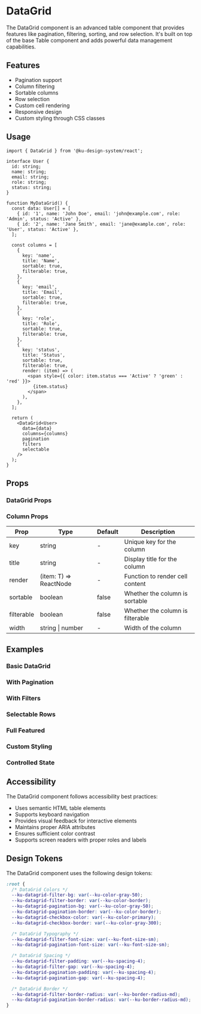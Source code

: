 
<Meta of={DataGridStories} />

# DataGrid

The DataGrid component is an advanced table component that provides features like pagination, filtering, sorting, and row selection. It's built on top of the base Table component and adds powerful data management capabilities.

## Features

- Pagination support
- Column filtering
- Sortable columns
- Row selection
- Custom cell rendering
- Responsive design
- Custom styling through CSS classes

## Usage

```tsx
import { DataGrid } from '@ku-design-system/react';

interface User {
  id: string;
  name: string;
  email: string;
  role: string;
  status: string;
}

function MyDataGrid() {
  const data: User[] = [
    { id: '1', name: 'John Doe', email: 'john@example.com', role: 'Admin', status: 'Active' },
    { id: '2', name: 'Jane Smith', email: 'jane@example.com', role: 'User', status: 'Active' },
  ];

  const columns = [
    {
      key: 'name',
      title: 'Name',
      sortable: true,
      filterable: true,
    },
    {
      key: 'email',
      title: 'Email',
      sortable: true,
      filterable: true,
    },
    {
      key: 'role',
      title: 'Role',
      sortable: true,
      filterable: true,
    },
    {
      key: 'status',
      title: 'Status',
      sortable: true,
      filterable: true,
      render: (item) => (
        <span style={{ color: item.status === 'Active' ? 'green' : 'red' }}>
          {item.status}
        </span>
      ),
    },
  ];

  return (
    <DataGrid<User>
      data={data}
      columns={columns}
      pagination
      filters
      selectable
    />
  );
}
```

## Props

### DataGrid Props

<Controls />

### Column Props

| Prop | Type | Default | Description |
|------|------|---------|-------------|
| key | string | - | Unique key for the column |
| title | string | - | Display title for the column |
| render | (item: T) => ReactNode | - | Function to render cell content |
| sortable | boolean | false | Whether the column is sortable |
| filterable | boolean | false | Whether the column is filterable |
| width | string \| number | - | Width of the column |

## Examples

### Basic DataGrid

<Canvas>
  <Story of={DataGridStories.Basic} />
</Canvas>

### With Pagination

<Canvas>
  <Story of={DataGridStories.WithPagination} />
</Canvas>

### With Filters

<Canvas>
  <Story of={DataGridStories.WithFilters} />
</Canvas>

### Selectable Rows

<Canvas>
  <Story of={DataGridStories.Selectable} />
</Canvas>

### Full Featured

<Canvas>
  <Story of={DataGridStories.FullFeatured} />
</Canvas>

### Custom Styling

<Canvas>
  <Story of={DataGridStories.CustomStyling} />
</Canvas>

### Controlled State

<Canvas>
  <Story of={DataGridStories.Controlled} />
</Canvas>

## Accessibility

The DataGrid component follows accessibility best practices:

- Uses semantic HTML table elements
- Supports keyboard navigation
- Provides visual feedback for interactive elements
- Maintains proper ARIA attributes
- Ensures sufficient color contrast
- Supports screen readers with proper roles and labels

## Design Tokens

The DataGrid component uses the following design tokens:

```css
:root {
  /* DataGrid Colors */
  --ku-datagrid-filter-bg: var(--ku-color-gray-50);
  --ku-datagrid-filter-border: var(--ku-color-border);
  --ku-datagrid-pagination-bg: var(--ku-color-gray-50);
  --ku-datagrid-pagination-border: var(--ku-color-border);
  --ku-datagrid-checkbox-color: var(--ku-color-primary);
  --ku-datagrid-checkbox-border: var(--ku-color-gray-300);

  /* DataGrid Typography */
  --ku-datagrid-filter-font-size: var(--ku-font-size-sm);
  --ku-datagrid-pagination-font-size: var(--ku-font-size-sm);

  /* DataGrid Spacing */
  --ku-datagrid-filter-padding: var(--ku-spacing-4);
  --ku-datagrid-filter-gap: var(--ku-spacing-4);
  --ku-datagrid-pagination-padding: var(--ku-spacing-4);
  --ku-datagrid-pagination-gap: var(--ku-spacing-4);

  /* DataGrid Border */
  --ku-datagrid-filter-border-radius: var(--ku-border-radius-md);
  --ku-datagrid-pagination-border-radius: var(--ku-border-radius-md);
}
``` 